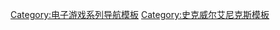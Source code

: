 <noinclude>
{{noteTA
|G1=Games
|G2=Movie
|G3=Show
|1=zh-cn:古墓丽影：源起之战; zh-tw:古墓奇兵; zh-hk:盜墓者羅拉;
}}
</noinclude>{{navbox
|name = 古墓丽影系列
|title = [[古墓丽影系列]]
|image=[[File:Tomb Raider (2013 video game) – Game’s logo.svg|150px]]
|state = {{{state|autocollapse}}}
|bodyclass = hlist

|group1=电子游戏
|list1= {{Navbox subgroup
   |group1=主系列
   |list1= {{Navbox subgroup
      |group1=第一系列
      |list1=
* [[古墓奇兵 (1996年遊戲)|古墓丽影]]（1996）
* [[古墓丽影II|II]]（1997）
* [[古墓丽影III：劳拉的冒险|III：勞拉的冒險]]（1998）
* [[古墓丽影：最后的启示|最后的启示]]（1999）
* {{le|古墓丽影：历代记|Tomb Raider Chronicles|历代记}}（2000）
* [[古墓丽影：黑暗天使|黑暗天使]]（2003）

      |group2=第二系列
      |list2=
* [[古墓奇兵：不死傳奇|传奇]]（2006）
* [[古墓奇兵：重返禁地|十周年纪念版]]（2007）
* [[古墓丽影：地下世界|地下世界]]（2008）

      |group3=第三系列
      |list3=
* [[古墓丽影 (2013年游戏)|古墓丽影]]（2013）
* [[盜墓者羅拉：崛起|崛起]]（2015）
* [[古墓丽影：暗影|暗影]]（2018）
    }}

   |group2=外传
   |list2= {{Navbox subgroup|
      |group2=掌机系列
      |list2=
* {{le|古墓丽影 (GBC)|Tomb Raider (Game Boy Color)|古墓丽影}}
* {{le|古墓丽影：诅咒之剑|Tomb Raider: Curse of the Sword|诅咒之剑}}
* {{le|古墓丽影：预言|Tomb Raider: The Prophecy|预言}}
      |group3= -{zh-cn:劳拉·克罗夫特;zh-tw:蘿拉·卡芙特}-系列
      |list3=
* [[劳拉与光之守护者|光之守护者]]
* [[劳拉和俄西里斯神庙|俄西里斯神庙]]
* [[劳拉Go|Go]]
}}
   }}

|group2=电影
|list2=
* [[古墓丽影 (2001年电影)|古墓丽影]]（2001）
* [[古墓丽影：生命的摇篮|-{zh-cn:古墓丽影：生命的摇篮; zh-tw:古墓奇兵：風起雲湧; zh-hk:盜墓者羅拉：生命之匙;}-]]（2003）
* [[古墓丽影：源起之战|-{zh-cn:古墓丽影：源起之战; zh-tw:古墓奇兵; zh-hk:盜墓者羅拉; zh-sg:古墓奇兵;}-]]（2018）

|group3 = 研发团队
|list3 =
* [[史克威尔艾尼克斯]]
** [[史克威尔艾尼克斯欧洲]]
** [[晶体动力]]
** [[艺夺蒙特利尔]]
** [[史克威尔艾尼克斯蒙特利尔]]
* [[Core Design]]

|group4=相关条目
|list4=
* [[古墓丽影系列作品列表|作品列表]]
* [[蘿拉·卡芙特]]
* [[托比·加德]]

|below= 
* {{Icon|Category}} [[:Category:古墓奇兵系列|分类]]

}}<noinclude>
{{collapsible option}}
[[Category:电子游戏系列导航模板]]
[[Category:史克威尔艾尼克斯模板]]
</noinclude>